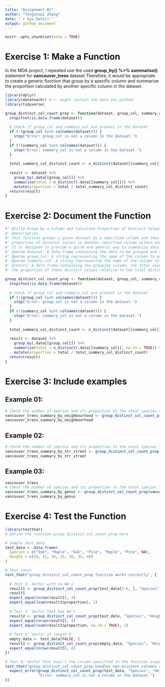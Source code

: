 ```yaml
---
title: "Assignment-B1"
author: "Tongshuai Zhang"
date: "`r Sys.Date()`"
output: github_document
---
```


```r
knitr::opts_chunk$set(echo = TRUE)
```

# Exercise 1: Make a Function

In the MDA project, I repeated use the used **group_by() %>% summarise()** statement for **vancouver_trees** dataset Therefore, it would be appropriate 
to create a generic function that group by a specific column and summarize the proportion calculated by another specific column in the dataset.

```r
library(dplyr)
library(datateachr) # <- might contain the data you picked!
library(tidyverse)

group_distinct_col_count_prop <- function(dataset, group_col, summary_col) {
  stopifnot(is.data.frame(dataset))
  
  # Check if group_col and summary_col are present in the dataset
  if (!(group_col %in% colnames(dataset))) {
    stop("Error: group_col is not a column in the dataset.")
  }
  if (!(summary_col %in% colnames(dataset))) {
    stop("Error: summary_col is not a column in the dataset.")
  }
  
  total_summary_col_distinct_count <- n_distinct(dataset[[summary_col]])
  
  result <- dataset %>%
    group_by(.data[[group_col]]) %>%
    summarise(total = n_distinct(.data[[summary_col]])) %>%
    mutate(proportion = total / total_summary_col_distinct_count)
  return(result)
}
```

# Exercise 2: Document the Function

```r

#' @title Group by a Column and Calculate Proportion of Distinct Values in Another Column
#' @description 
#' This function groups a given dataset by a specified column and then calculates the  
#' proportion of distinct values in another specified column within each group. 
#' It is designed to provide a quick and generic way to summarize data, which is useful in exploratory data analysis.
#' @param dataset: A data frame containing the data to be grouped and summarized.
#' @param group_col: A string representing the name of the column to group by.
#' @param summary_col: A string representing the name of the column to calculate the proportion of distinct values.
#' @return: A data frame containing the grouping column, the total count of distinct values in the summary_col for each group, and 
#' the proportion of these distinct values relative to the total distinct values in summary_col across the entire dataset.

group_distinct_col_count_prop <- function(dataset, group_col, summary_col) {
  stopifnot(is.data.frame(dataset))
  
  # Check if group_col and summary_col are present in the dataset
  if (!(group_col %in% colnames(dataset))) {
    stop("Error: group_col is not a column in the dataset.")
  }
  if (!(summary_col %in% colnames(dataset))) {
    stop("Error: summary_col is not a column in the dataset.")
  }
  
  total_summary_col_distinct_count <- n_distinct(dataset[[summary_col]], na.rm = TRUE)
  
  result <- dataset %>%
    group_by(.data[[group_col]]) %>%
    summarise(total = n_distinct(.data[[summary_col]], na.rm = TRUE)) %>%
    mutate(proportion = total / total_summary_col_distinct_count)
  return(result)
}
```

# Exercise 3: Include examples

## Example 01:
```r
# Check the number of species and its proportion to the total species for every distinct neighbourhood_name
vancouver_trees_summary_by_neighbourhood <- group_distinct_col_count_prop(vancouver_trees, group_col = "neighbourhood_name", summary_col = "species_name")
vancouver_trees_summary_by_neighbourhood
```

## Example 02:
```r
# Check the number of species and its proportion to the total species for every distinct std_street
vancouver_trees_summary_by_str_street <- group_distinct_col_count_prop(vancouver_trees, group_col = "std_street", summary_col = "species_name")
vancouver_trees_summary_by_str_street
```

## Example 03:
```r
vancouver_trees
# Check the number of species and its proportion to the total species for every distinct genus
vancouver_trees_summary_by_genus <- group_distinct_col_count_prop(vancouver_trees, group_col = "genus_name", summary_col = "species_name")
vancouver_trees_summary_by_genus
```

# Exercise 4: Test the Function

```r
library(testthat)
# Define the function group_distinct_col_count_prop here

# Sample test data
test_data <- data.frame(
  Species = c("Oak", "Maple", "Oak", "Pine", "Maple", "Pine", NA),
  Height = c(10, 15, 20, 25, 30, 35, 40)
)

# Test cases
test_that("group_distinct_col_count_prop function works correctly", {
  
  # Test 1: Vector with no NA's
  result1 <- group_distinct_col_count_prop(test_data[1:6, ], "Species", "Height")
  result1
  expect_equal(nrow(result1), 3)
  expect_equal(sum(result1$proportion), 1)
  
  # Test 2: Vector that has NA's
  result2 <- group_distinct_col_count_prop(test_data, "Species", "Height")
  expect_equal(nrow(result2), 4)
  expect_equal(sum(result2$proportion, na.rm = TRUE), 1)
  
  # Test 3: Vector of length 0
  empty_data <- test_data[FALSE, ]
  result3 <- group_distinct_col_count_prop(empty_data, "Species", "Height")
  expect_equal(nrow(result3), 0)
})

# Test 4: Vector that hasn't the column specified in the function arguments
test_that("group_distinct_col_count_prop handles non-existent columns correctly", {
  expect_error(group_distinct_col_count_prop(test_data, "Species", "Heights"),
               "Error: summary_col is not a column in the dataset.")
})
```